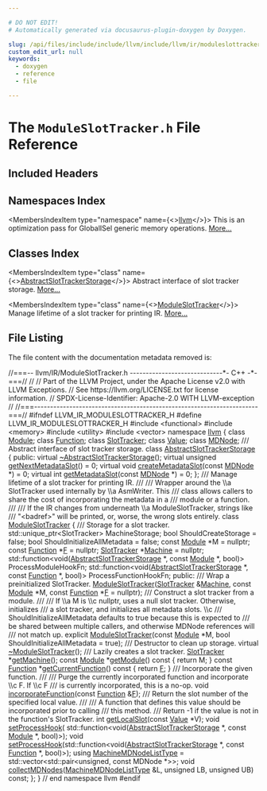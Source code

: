 ```yaml
---

# DO NOT EDIT!
# Automatically generated via docusaurus-plugin-doxygen by Doxygen.

slug: /api/files/include/include/llvm/include/llvm/ir/moduleslottracker-h
custom_edit_url: null
keywords:
  - doxygen
  - reference
  - file

---
```





# The `ModuleSlotTracker.h` File Reference

<DoxygenPage pluginConfig={pluginConfig}>



## Included Headers

<IncludesList>
<IncludesListItem
  filePath="functional"
  permalink=""
  isLocal="false" />
<IncludesListItem
  filePath="memory"
  permalink=""
  isLocal="false" />
<IncludesListItem
  filePath="utility"
  permalink=""
  isLocal="false" />
<IncludesListItem
  filePath="vector"
  permalink=""
  isLocal="false" />
</IncludesList>

## Namespaces Index

<MembersIndex>

<MembersIndexItem
  type="namespace"
  name={<><a href="/docs/api/namespaces/llvm">llvm</a></>}>
This is an optimization pass for GlobalISel generic memory operations. <a href="/docs/api/namespaces/llvm/#details">More...</a>
</MembersIndexItem>

</MembersIndex>

## Classes Index

<MembersIndex>

<MembersIndexItem
  type="class"
  name={<><a href="/docs/api/classes/llvm/abstractslottrackerstorage">AbstractSlotTrackerStorage</a></>}>
Abstract interface of slot tracker storage. <a href="/docs/api/classes/llvm/abstractslottrackerstorage/#details">More...</a>
</MembersIndexItem>

<MembersIndexItem
  type="class"
  name={<><a href="/docs/api/classes/llvm/moduleslottracker">ModuleSlotTracker</a></>}>
Manage lifetime of a slot tracker for printing IR. <a href="/docs/api/classes/llvm/moduleslottracker/#details">More...</a>
</MembersIndexItem>

</MembersIndex>


## File Listing

The file content with the documentation metadata removed is:

<ProgramListing>

<Link id="l00001" /><CodeLine lineNumber="1"><Highlight kind="comment">//===-- llvm/IR/ModuleSlotTracker.h -----------------------------&#42;- C++ -&#42;-===//</Highlight><Highlight kind="normal"></Highlight></CodeLine>
<Link id="l00002" /><CodeLine lineNumber="2"><Highlight kind="normal"></Highlight><Highlight kind="comment">//</Highlight><Highlight kind="normal"></Highlight></CodeLine>
<Link id="l00003" /><CodeLine lineNumber="3"><Highlight kind="normal"></Highlight><Highlight kind="comment">// Part of the LLVM Project, under the Apache License v2.0 with LLVM Exceptions.</Highlight><Highlight kind="normal"></Highlight></CodeLine>
<Link id="l00004" /><CodeLine lineNumber="4"><Highlight kind="normal"></Highlight><Highlight kind="comment">// See https://llvm.org/LICENSE.txt for license information.</Highlight><Highlight kind="normal"></Highlight></CodeLine>
<Link id="l00005" /><CodeLine lineNumber="5"><Highlight kind="normal"></Highlight><Highlight kind="comment">// SPDX-License-Identifier: Apache-2.0 WITH LLVM-exception</Highlight><Highlight kind="normal"></Highlight></CodeLine>
<Link id="l00006" /><CodeLine lineNumber="6"><Highlight kind="normal"></Highlight><Highlight kind="comment">//</Highlight><Highlight kind="normal"></Highlight></CodeLine>
<Link id="l00007" /><CodeLine lineNumber="7"><Highlight kind="normal"></Highlight><Highlight kind="comment">//===----------------------------------------------------------------------===//</Highlight><Highlight kind="normal"></Highlight></CodeLine>
<Link id="l00008" /><CodeLine lineNumber="8"><Highlight kind="normal"></Highlight></CodeLine>
<Link id="l00009" /><CodeLine lineNumber="9"><Highlight kind="normal"></Highlight><Highlight kind="preprocessor">#ifndef LLVM&#95;IR&#95;MODULESLOTTRACKER&#95;H</Highlight><Highlight kind="normal"></Highlight></CodeLine>
<Link id="l00010" /><CodeLine lineNumber="10"><Highlight kind="normal"></Highlight><Highlight kind="preprocessor">#define LLVM&#95;IR&#95;MODULESLOTTRACKER&#95;H</Highlight><Highlight kind="normal"></Highlight></CodeLine>
<Link id="l00011" /><CodeLine lineNumber="11"><Highlight kind="normal"></Highlight></CodeLine>
<Link id="l00012" /><CodeLine lineNumber="12"><Highlight kind="normal"></Highlight><Highlight kind="preprocessor">#include &lt;functional&gt;</Highlight><Highlight kind="normal"></Highlight></CodeLine>
<Link id="l00013" /><CodeLine lineNumber="13"><Highlight kind="normal"></Highlight><Highlight kind="preprocessor">#include &lt;memory&gt;</Highlight><Highlight kind="normal"></Highlight></CodeLine>
<Link id="l00014" /><CodeLine lineNumber="14"><Highlight kind="normal"></Highlight><Highlight kind="preprocessor">#include &lt;utility&gt;</Highlight><Highlight kind="normal"></Highlight></CodeLine>
<Link id="l00015" /><CodeLine lineNumber="15"><Highlight kind="normal"></Highlight><Highlight kind="preprocessor">#include &lt;vector&gt;</Highlight><Highlight kind="normal"></Highlight></CodeLine>
<Link id="l00016" /><CodeLine lineNumber="16"><Highlight kind="normal"></Highlight></CodeLine>
<Link id="l00017" /><CodeLine lineNumber="17"><Highlight kind="normal"></Highlight><Highlight kind="keyword">namespace </Highlight><Highlight kind="normal"><a href="/docs/api/namespaces/llvm">llvm</a> &#123;</Highlight></CodeLine>
<Link id="l00018" /><CodeLine lineNumber="18"><Highlight kind="normal"></Highlight></CodeLine>
<Link id="l00019" /><CodeLine lineNumber="19"><Highlight kind="normal"></Highlight><Highlight kind="keyword">class </Highlight><Highlight kind="normal"><a href="/docs/api/classes/llvm/module">Module</a>;</Highlight></CodeLine>
<Link id="l00020" /><CodeLine lineNumber="20"><Highlight kind="normal"></Highlight><Highlight kind="keyword">class </Highlight><Highlight kind="normal"><a href="/docs/api/classes/llvm/function">Function</a>;</Highlight></CodeLine>
<Link id="l00021" /><CodeLine lineNumber="21"><Highlight kind="normal"></Highlight><Highlight kind="keyword">class </Highlight><Highlight kind="normal"><a href="/docs/api/classes/llvm/slottracker">SlotTracker</a>;</Highlight></CodeLine>
<Link id="l00022" /><CodeLine lineNumber="22"><Highlight kind="normal"></Highlight><Highlight kind="keyword">class </Highlight><Highlight kind="normal"><a href="/docs/api/classes/llvm/value">Value</a>;</Highlight></CodeLine>
<Link id="l00023" /><CodeLine lineNumber="23"><Highlight kind="normal"></Highlight><Highlight kind="keyword">class </Highlight><Highlight kind="normal"><a href="/docs/api/classes/llvm/mdnode">MDNode</a>;</Highlight></CodeLine>
<Link id="l00024" /><CodeLine lineNumber="24"><Highlight kind="normal"></Highlight><Highlight kind="comment"></Highlight></CodeLine>
<Link id="l00025" /><CodeLine lineNumber="25"><Highlight kind="comment">/// Abstract interface of slot tracker storage.</Highlight><Highlight kind="normal"></Highlight></CodeLine>
<Link id="l00026" /><CodeLine lineNumber="26" lineLink="/docs/api/classes/llvm/abstractslottrackerstorage"><Highlight kind="normal"></Highlight><Highlight kind="keyword">class </Highlight><Highlight kind="normal"><a href="/docs/api/classes/llvm/abstractslottrackerstorage">AbstractSlotTrackerStorage</a> &#123;</Highlight></CodeLine>
<Link id="l00027" /><CodeLine lineNumber="27"><Highlight kind="normal"></Highlight><Highlight kind="keyword">public</Highlight><Highlight kind="normal">:</Highlight></CodeLine>
<Link id="l00028" /><CodeLine lineNumber="28" lineLink="/docs/api/classes/llvm/abstractslottrackerstorage/#ad18ab01b4751be5b26c8ec0ebfa21999"><Highlight kind="normal">  </Highlight><Highlight kind="keyword">virtual</Highlight><Highlight kind="normal"> <a href="/docs/api/classes/llvm/abstractslottrackerstorage/#ad18ab01b4751be5b26c8ec0ebfa21999">~AbstractSlotTrackerStorage</a>();</Highlight></CodeLine>
<Link id="l00029" /><CodeLine lineNumber="29"><Highlight kind="normal"></Highlight></CodeLine>
<Link id="l00030" /><CodeLine lineNumber="30" lineLink="/docs/api/classes/llvm/abstractslottrackerstorage/#aa2e4c7a50dc66295752e7842fa12b277"><Highlight kind="normal">  </Highlight><Highlight kind="keyword">virtual</Highlight><Highlight kind="normal"> </Highlight><Highlight kind="keywordtype">unsigned</Highlight><Highlight kind="normal"> <a href="/docs/api/classes/llvm/abstractslottrackerstorage/#aa2e4c7a50dc66295752e7842fa12b277">getNextMetadataSlot</a>() = 0;</Highlight></CodeLine>
<Link id="l00031" /><CodeLine lineNumber="31"><Highlight kind="normal"></Highlight></CodeLine>
<Link id="l00032" /><CodeLine lineNumber="32" lineLink="/docs/api/classes/llvm/abstractslottrackerstorage/#ad335b903412d23fc3cee67af8092c98b"><Highlight kind="normal">  </Highlight><Highlight kind="keyword">virtual</Highlight><Highlight kind="normal"> </Highlight><Highlight kind="keywordtype">void</Highlight><Highlight kind="normal"> <a href="/docs/api/classes/llvm/abstractslottrackerstorage/#ad335b903412d23fc3cee67af8092c98b">createMetadataSlot</a>(</Highlight><Highlight kind="keyword">const</Highlight><Highlight kind="normal"> <a href="/docs/api/classes/llvm/mdnode">MDNode</a> &#42;) = 0;</Highlight></CodeLine>
<Link id="l00033" /><CodeLine lineNumber="33" lineLink="/docs/api/classes/llvm/abstractslottrackerstorage/#acc4e120d18275e1f57c3554463ac067f"><Highlight kind="normal">  </Highlight><Highlight kind="keyword">virtual</Highlight><Highlight kind="normal"> </Highlight><Highlight kind="keywordtype">int</Highlight><Highlight kind="normal"> <a href="/docs/api/classes/llvm/abstractslottrackerstorage/#acc4e120d18275e1f57c3554463ac067f">getMetadataSlot</a>(</Highlight><Highlight kind="keyword">const</Highlight><Highlight kind="normal"> <a href="/docs/api/classes/llvm/mdnode">MDNode</a> &#42;) = 0;</Highlight></CodeLine>
<Link id="l00034" /><CodeLine lineNumber="34"><Highlight kind="normal">&#125;;</Highlight></CodeLine>
<Link id="l00035" /><CodeLine lineNumber="35"><Highlight kind="normal"></Highlight><Highlight kind="comment"></Highlight></CodeLine>
<Link id="l00036" /><CodeLine lineNumber="36"><Highlight kind="comment">/// Manage lifetime of a slot tracker for printing IR.</Highlight></CodeLine>
<Link id="l00037" /><CodeLine lineNumber="37"><Highlight kind="comment">///</Highlight></CodeLine>
<Link id="l00038" /><CodeLine lineNumber="38"><Highlight kind="comment">/// Wrapper around the \\a SlotTracker used internally by \\a AsmWriter.  This</Highlight></CodeLine>
<Link id="l00039" /><CodeLine lineNumber="39"><Highlight kind="comment">/// class allows callers to share the cost of incorporating the metadata in a</Highlight></CodeLine>
<Link id="l00040" /><CodeLine lineNumber="40"><Highlight kind="comment">/// module or a function.</Highlight></CodeLine>
<Link id="l00041" /><CodeLine lineNumber="41"><Highlight kind="comment">///</Highlight></CodeLine>
<Link id="l00042" /><CodeLine lineNumber="42"><Highlight kind="comment">/// If the IR changes from underneath \\a ModuleSlotTracker, strings like</Highlight></CodeLine>
<Link id="l00043" /><CodeLine lineNumber="43"><Highlight kind="comment">/// &quot;&lt;badref&gt;&quot; will be printed, or, worse, the wrong slots entirely.</Highlight><Highlight kind="normal"></Highlight></CodeLine>
<Link id="l00044" /><CodeLine lineNumber="44" lineLink="/docs/api/classes/llvm/moduleslottracker"><Highlight kind="normal"></Highlight><Highlight kind="keyword">class </Highlight><Highlight kind="normal"><a href="/docs/api/classes/llvm/moduleslottracker/#a2151720842982c4facf057f92f5ec500">ModuleSlotTracker</a> &#123;</Highlight><Highlight kind="comment"></Highlight></CodeLine>
<Link id="l00045" /><CodeLine lineNumber="45"><Highlight kind="comment">  /// Storage for a slot tracker.</Highlight><Highlight kind="normal"></Highlight></CodeLine>
<Link id="l00046" /><CodeLine lineNumber="46"><Highlight kind="normal">  std::unique&#95;ptr&lt;SlotTracker&gt; MachineStorage;</Highlight></CodeLine>
<Link id="l00047" /><CodeLine lineNumber="47"><Highlight kind="normal">  </Highlight><Highlight kind="keywordtype">bool</Highlight><Highlight kind="normal"> ShouldCreateStorage = </Highlight><Highlight kind="keyword">false</Highlight><Highlight kind="normal">;</Highlight></CodeLine>
<Link id="l00048" /><CodeLine lineNumber="48"><Highlight kind="normal">  </Highlight><Highlight kind="keywordtype">bool</Highlight><Highlight kind="normal"> ShouldInitializeAllMetadata = </Highlight><Highlight kind="keyword">false</Highlight><Highlight kind="normal">;</Highlight></CodeLine>
<Link id="l00049" /><CodeLine lineNumber="49"><Highlight kind="normal"></Highlight></CodeLine>
<Link id="l00050" /><CodeLine lineNumber="50"><Highlight kind="normal">  </Highlight><Highlight kind="keyword">const</Highlight><Highlight kind="normal"> <a href="/docs/api/classes/llvm/module">Module</a> &#42;M = </Highlight><Highlight kind="keyword">nullptr</Highlight><Highlight kind="normal">;</Highlight></CodeLine>
<Link id="l00051" /><CodeLine lineNumber="51"><Highlight kind="normal">  </Highlight><Highlight kind="keyword">const</Highlight><Highlight kind="normal"> <a href="/docs/api/classes/llvm/function">Function</a> &#42;<a href="/docs/api/files/lib/lib/support/md5-cpp/#a96d73bbd7af15cb1fc38c3f4a3bd82e9">F</a> = </Highlight><Highlight kind="keyword">nullptr</Highlight><Highlight kind="normal">;</Highlight></CodeLine>
<Link id="l00052" /><CodeLine lineNumber="52"><Highlight kind="normal">  <a href="/docs/api/classes/llvm/slottracker">SlotTracker</a> &#42;<a href="/docs/api/files/lib/lib/passes/passbuilderbindings-cpp/#a2e16e55de32fe349f3e8242166918205">Machine</a> = </Highlight><Highlight kind="keyword">nullptr</Highlight><Highlight kind="normal">;</Highlight></CodeLine>
<Link id="l00053" /><CodeLine lineNumber="53"><Highlight kind="normal"></Highlight></CodeLine>
<Link id="l00054" /><CodeLine lineNumber="54"><Highlight kind="normal">  std::function&lt;void(<a href="/docs/api/classes/llvm/abstractslottrackerstorage">AbstractSlotTrackerStorage</a> &#42;, </Highlight><Highlight kind="keyword">const</Highlight><Highlight kind="normal"> <a href="/docs/api/classes/llvm/module">Module</a> &#42;, </Highlight><Highlight kind="keywordtype">bool</Highlight><Highlight kind="normal">)&gt;</Highlight></CodeLine>
<Link id="l00055" /><CodeLine lineNumber="55"><Highlight kind="normal">      ProcessModuleHookFn;</Highlight></CodeLine>
<Link id="l00056" /><CodeLine lineNumber="56"><Highlight kind="normal">  std::function&lt;void(<a href="/docs/api/classes/llvm/abstractslottrackerstorage">AbstractSlotTrackerStorage</a> &#42;, </Highlight><Highlight kind="keyword">const</Highlight><Highlight kind="normal"> <a href="/docs/api/classes/llvm/function">Function</a> &#42;, </Highlight><Highlight kind="keywordtype">bool</Highlight><Highlight kind="normal">)&gt;</Highlight></CodeLine>
<Link id="l00057" /><CodeLine lineNumber="57"><Highlight kind="normal">      ProcessFunctionHookFn;</Highlight></CodeLine>
<Link id="l00058" /><CodeLine lineNumber="58"><Highlight kind="normal"></Highlight></CodeLine>
<Link id="l00059" /><CodeLine lineNumber="59"><Highlight kind="normal"></Highlight><Highlight kind="keyword">public</Highlight><Highlight kind="normal">:</Highlight><Highlight kind="comment"></Highlight></CodeLine>
<Link id="l00060" /><CodeLine lineNumber="60"><Highlight kind="comment">  /// Wrap a preinitialized SlotTracker.</Highlight><Highlight kind="normal"></Highlight></CodeLine>
<Link id="l00061" /><CodeLine lineNumber="61"><Highlight kind="normal">  <a href="/docs/api/classes/llvm/moduleslottracker/#a2151720842982c4facf057f92f5ec500">ModuleSlotTracker</a>(<a href="/docs/api/classes/llvm/slottracker">SlotTracker</a> &amp;<a href="/docs/api/files/lib/lib/passes/passbuilderbindings-cpp/#a2e16e55de32fe349f3e8242166918205">Machine</a>, </Highlight><Highlight kind="keyword">const</Highlight><Highlight kind="normal"> <a href="/docs/api/classes/llvm/module">Module</a> &#42;M,</Highlight></CodeLine>
<Link id="l00062" /><CodeLine lineNumber="62"><Highlight kind="normal">                    </Highlight><Highlight kind="keyword">const</Highlight><Highlight kind="normal"> <a href="/docs/api/classes/llvm/function">Function</a> &#42;<a href="/docs/api/files/lib/lib/support/md5-cpp/#a96d73bbd7af15cb1fc38c3f4a3bd82e9">F</a> = </Highlight><Highlight kind="keyword">nullptr</Highlight><Highlight kind="normal">);</Highlight></CodeLine>
<Link id="l00063" /><CodeLine lineNumber="63"><Highlight kind="normal"></Highlight><Highlight kind="comment"></Highlight></CodeLine>
<Link id="l00064" /><CodeLine lineNumber="64"><Highlight kind="comment">  /// Construct a slot tracker from a module.</Highlight></CodeLine>
<Link id="l00065" /><CodeLine lineNumber="65"><Highlight kind="comment">  ///</Highlight></CodeLine>
<Link id="l00066" /><CodeLine lineNumber="66"><Highlight kind="comment">  /// If \\a M is \\c nullptr, uses a null slot tracker.  Otherwise, initializes</Highlight></CodeLine>
<Link id="l00067" /><CodeLine lineNumber="67"><Highlight kind="comment">  /// a slot tracker, and initializes all metadata slots.  \\c</Highlight></CodeLine>
<Link id="l00068" /><CodeLine lineNumber="68"><Highlight kind="comment">  /// ShouldInitializeAllMetadata defaults to true because this is expected to</Highlight></CodeLine>
<Link id="l00069" /><CodeLine lineNumber="69"><Highlight kind="comment">  /// be shared between multiple callers, and otherwise MDNode references will</Highlight></CodeLine>
<Link id="l00070" /><CodeLine lineNumber="70"><Highlight kind="comment">  /// not match up.</Highlight><Highlight kind="normal"></Highlight></CodeLine>
<Link id="l00071" /><CodeLine lineNumber="71"><Highlight kind="normal">  </Highlight><Highlight kind="keyword">explicit</Highlight><Highlight kind="normal"> <a href="/docs/api/classes/llvm/moduleslottracker/#a2151720842982c4facf057f92f5ec500">ModuleSlotTracker</a>(</Highlight><Highlight kind="keyword">const</Highlight><Highlight kind="normal"> <a href="/docs/api/classes/llvm/module">Module</a> &#42;M,</Highlight></CodeLine>
<Link id="l00072" /><CodeLine lineNumber="72"><Highlight kind="normal">                             </Highlight><Highlight kind="keywordtype">bool</Highlight><Highlight kind="normal"> ShouldInitializeAllMetadata = </Highlight><Highlight kind="keyword">true</Highlight><Highlight kind="normal">);</Highlight></CodeLine>
<Link id="l00073" /><CodeLine lineNumber="73"><Highlight kind="normal"></Highlight><Highlight kind="comment"></Highlight></CodeLine>
<Link id="l00074" /><CodeLine lineNumber="74"><Highlight kind="comment">  /// Destructor to clean up storage.</Highlight><Highlight kind="normal"></Highlight></CodeLine>
<Link id="l00075" /><CodeLine lineNumber="75" lineLink="/docs/api/classes/llvm/moduleslottracker/#a4cc0ed33b85b9be27c95187d1473be9c"><Highlight kind="normal">  </Highlight><Highlight kind="keyword">virtual</Highlight><Highlight kind="normal"> <a href="/docs/api/classes/llvm/moduleslottracker/#a4cc0ed33b85b9be27c95187d1473be9c">~ModuleSlotTracker</a>();</Highlight></CodeLine>
<Link id="l00076" /><CodeLine lineNumber="76"><Highlight kind="normal"></Highlight><Highlight kind="comment"></Highlight></CodeLine>
<Link id="l00077" /><CodeLine lineNumber="77"><Highlight kind="comment">  /// Lazily creates a slot tracker.</Highlight><Highlight kind="normal"></Highlight></CodeLine>
<Link id="l00078" /><CodeLine lineNumber="78"><Highlight kind="normal">  <a href="/docs/api/classes/llvm/slottracker">SlotTracker</a> &#42;<a href="/docs/api/classes/llvm/moduleslottracker/#a802b848d702c132a97b3da454c1e68c1">getMachine</a>();</Highlight></CodeLine>
<Link id="l00079" /><CodeLine lineNumber="79"><Highlight kind="normal"></Highlight></CodeLine>
<Link id="l00080" /><CodeLine lineNumber="80" lineLink="/docs/api/classes/llvm/moduleslottracker/#a12bf76af836ffe2d2e00435a3f0861e9"><Highlight kind="normal">  </Highlight><Highlight kind="keyword">const</Highlight><Highlight kind="normal"> <a href="/docs/api/classes/llvm/module">Module</a> &#42;<a href="/docs/api/classes/llvm/moduleslottracker/#a12bf76af836ffe2d2e00435a3f0861e9">getModule</a>()</Highlight><Highlight kind="keyword"> const </Highlight><Highlight kind="normal">&#123; </Highlight><Highlight kind="keywordflow">return</Highlight><Highlight kind="normal"> M; &#125;</Highlight></CodeLine>
<Link id="l00081" /><CodeLine lineNumber="81" lineLink="/docs/api/classes/llvm/moduleslottracker/#a8d3ee14bd6234e0fa0b97c19df3882ce"><Highlight kind="normal">  </Highlight><Highlight kind="keyword">const</Highlight><Highlight kind="normal"> <a href="/docs/api/classes/llvm/function">Function</a> &#42;<a href="/docs/api/classes/llvm/moduleslottracker/#a8d3ee14bd6234e0fa0b97c19df3882ce">getCurrentFunction</a>()</Highlight><Highlight kind="keyword"> const </Highlight><Highlight kind="normal">&#123; </Highlight><Highlight kind="keywordflow">return</Highlight><Highlight kind="normal"> <a href="/docs/api/files/lib/lib/support/md5-cpp/#a96d73bbd7af15cb1fc38c3f4a3bd82e9">F</a>; &#125;</Highlight></CodeLine>
<Link id="l00082" /><CodeLine lineNumber="82"><Highlight kind="normal"></Highlight><Highlight kind="comment"></Highlight></CodeLine>
<Link id="l00083" /><CodeLine lineNumber="83"><Highlight kind="comment">  /// Incorporate the given function.</Highlight></CodeLine>
<Link id="l00084" /><CodeLine lineNumber="84"><Highlight kind="comment">  ///</Highlight></CodeLine>
<Link id="l00085" /><CodeLine lineNumber="85"><Highlight kind="comment">  /// Purge the currently incorporated function and incorporate \\c F.  If \\c F</Highlight></CodeLine>
<Link id="l00086" /><CodeLine lineNumber="86"><Highlight kind="comment">  /// is currently incorporated, this is a no-op.</Highlight><Highlight kind="normal"></Highlight></CodeLine>
<Link id="l00087" /><CodeLine lineNumber="87"><Highlight kind="normal">  </Highlight><Highlight kind="keywordtype">void</Highlight><Highlight kind="normal"> <a href="/docs/api/classes/llvm/moduleslottracker/#ace93d877ff9298d25a15e2a32f765653">incorporateFunction</a>(</Highlight><Highlight kind="keyword">const</Highlight><Highlight kind="normal"> <a href="/docs/api/classes/llvm/function">Function</a> &amp;<a href="/docs/api/files/lib/lib/support/md5-cpp/#a96d73bbd7af15cb1fc38c3f4a3bd82e9">F</a>);</Highlight></CodeLine>
<Link id="l00088" /><CodeLine lineNumber="88"><Highlight kind="normal"></Highlight><Highlight kind="comment"></Highlight></CodeLine>
<Link id="l00089" /><CodeLine lineNumber="89"><Highlight kind="comment">  /// Return the slot number of the specified local value.</Highlight></CodeLine>
<Link id="l00090" /><CodeLine lineNumber="90"><Highlight kind="comment">  ///</Highlight></CodeLine>
<Link id="l00091" /><CodeLine lineNumber="91"><Highlight kind="comment">  /// A function that defines this value should be incorporated prior to calling</Highlight></CodeLine>
<Link id="l00092" /><CodeLine lineNumber="92"><Highlight kind="comment">  /// this method.</Highlight></CodeLine>
<Link id="l00093" /><CodeLine lineNumber="93"><Highlight kind="comment">  /// Return -1 if the value is not in the function&#39;s SlotTracker.</Highlight><Highlight kind="normal"></Highlight></CodeLine>
<Link id="l00094" /><CodeLine lineNumber="94"><Highlight kind="normal">  </Highlight><Highlight kind="keywordtype">int</Highlight><Highlight kind="normal"> <a href="/docs/api/classes/llvm/moduleslottracker/#a6d82623735b3bd2208170d379913f2e1">getLocalSlot</a>(</Highlight><Highlight kind="keyword">const</Highlight><Highlight kind="normal"> <a href="/docs/api/classes/llvm/value">Value</a> &#42;V);</Highlight></CodeLine>
<Link id="l00095" /><CodeLine lineNumber="95"><Highlight kind="normal"></Highlight></CodeLine>
<Link id="l00096" /><CodeLine lineNumber="96"><Highlight kind="normal">  </Highlight><Highlight kind="keywordtype">void</Highlight><Highlight kind="normal"> <a href="/docs/api/classes/llvm/moduleslottracker/#aa61b8a507ee7183bce9f0656efd5d492">setProcessHook</a>(</Highlight></CodeLine>
<Link id="l00097" /><CodeLine lineNumber="97"><Highlight kind="normal">      std::function&lt;</Highlight><Highlight kind="keywordtype">void</Highlight><Highlight kind="normal">(<a href="/docs/api/classes/llvm/abstractslottrackerstorage">AbstractSlotTrackerStorage</a> &#42;, </Highlight><Highlight kind="keyword">const</Highlight><Highlight kind="normal"> <a href="/docs/api/classes/llvm/module">Module</a> &#42;, </Highlight><Highlight kind="keywordtype">bool</Highlight><Highlight kind="normal">)&gt;);</Highlight></CodeLine>
<Link id="l00098" /><CodeLine lineNumber="98"><Highlight kind="normal">  </Highlight><Highlight kind="keywordtype">void</Highlight><Highlight kind="normal"> <a href="/docs/api/classes/llvm/moduleslottracker/#aa61b8a507ee7183bce9f0656efd5d492">setProcessHook</a>(std::function&lt;</Highlight><Highlight kind="keywordtype">void</Highlight><Highlight kind="normal">(<a href="/docs/api/classes/llvm/abstractslottrackerstorage">AbstractSlotTrackerStorage</a> &#42;,</Highlight></CodeLine>
<Link id="l00099" /><CodeLine lineNumber="99"><Highlight kind="normal">                                         </Highlight><Highlight kind="keyword">const</Highlight><Highlight kind="normal"> <a href="/docs/api/classes/llvm/function">Function</a> &#42;, </Highlight><Highlight kind="keywordtype">bool</Highlight><Highlight kind="normal">)&gt;);</Highlight></CodeLine>
<Link id="l00100" /><CodeLine lineNumber="100"><Highlight kind="normal"></Highlight></CodeLine>
<Link id="l00101" /><CodeLine lineNumber="101" lineLink="/docs/api/classes/llvm/moduleslottracker/#a6aef0029425988cbe468cf78bf898bdb"><Highlight kind="normal">  </Highlight><Highlight kind="keyword">using </Highlight><Highlight kind="normal"><a href="/docs/api/classes/llvm/moduleslottracker/#a6aef0029425988cbe468cf78bf898bdb">MachineMDNodeListType</a> =</Highlight></CodeLine>
<Link id="l00102" /><CodeLine lineNumber="102"><Highlight kind="normal">      std::vector&lt;std::pair&lt;unsigned, const MDNode &#42;&gt;&gt;;</Highlight></CodeLine>
<Link id="l00103" /><CodeLine lineNumber="103"><Highlight kind="normal"></Highlight></CodeLine>
<Link id="l00104" /><CodeLine lineNumber="104"><Highlight kind="normal">  </Highlight><Highlight kind="keywordtype">void</Highlight><Highlight kind="normal"> <a href="/docs/api/classes/llvm/moduleslottracker/#a7ee16368586349a8a3d889fd848a0a39">collectMDNodes</a>(<a href="/docs/api/classes/llvm/moduleslottracker/#a6aef0029425988cbe468cf78bf898bdb">MachineMDNodeListType</a> &amp;L, </Highlight><Highlight kind="keywordtype">unsigned</Highlight><Highlight kind="normal"> LB, </Highlight><Highlight kind="keywordtype">unsigned</Highlight><Highlight kind="normal"> UB) </Highlight><Highlight kind="keyword">const</Highlight><Highlight kind="normal">;</Highlight></CodeLine>
<Link id="l00105" /><CodeLine lineNumber="105"><Highlight kind="normal">&#125;;</Highlight></CodeLine>
<Link id="l00106" /><CodeLine lineNumber="106"><Highlight kind="normal"></Highlight></CodeLine>
<Link id="l00107" /><CodeLine lineNumber="107"><Highlight kind="normal">&#125; </Highlight><Highlight kind="comment">// end namespace llvm</Highlight><Highlight kind="normal"></Highlight></CodeLine>
<Link id="l00108" /><CodeLine lineNumber="108"><Highlight kind="normal"></Highlight></CodeLine>
<Link id="l00109" /><CodeLine lineNumber="109"><Highlight kind="normal"></Highlight><Highlight kind="preprocessor">#endif</Highlight></CodeLine>

</ProgramListing>


</DoxygenPage>
